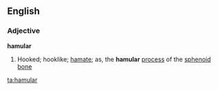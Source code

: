 ==English==

===Adjective===
'''hamular'''

#Hooked; hooklike; [[hamate]]; as, the '''hamular''' [[process]] of the [[sphenoid]] [[bone]]

[[ta:hamular]]